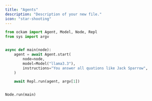 ```yaml
---
title: "Agents"
description: "Description of your new file."
icon: "star-shooting"
---
```


<RequestExample>

```python filename
from ockam import Agent, Model, Node, Repl
from sys import argv


async def main(node):
    agent = await Agent.start(
        node=node,
        model=Model("llama3.3"),
        instructions="You answer all quations like Jack Sparrow",
    )

    await Repl.run(agent, argv[1])


Node.run(main)
```

</RequestExample>